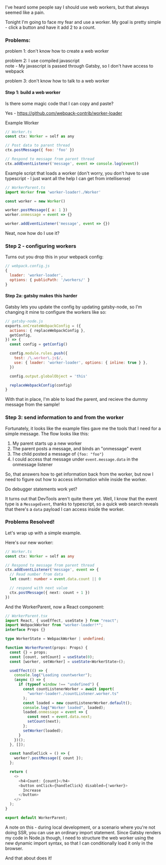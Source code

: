 
<TitleSection title="web workers" date="5/13/2020" />

I've heard some people say I should use web workers, but that always seemed like a pain.

Tonight I'm going to face my fear and use a worker. My goal is pretty simple - click a button and have it add 2 to a count.

### Problems:

problem 1: don't know how to create a web worker

problem 2: I use compiled javascript<br/>
note - My javascript is passed through Gatsby, so I don't have access to webpack

problem 3: don't know how to talk to a web worker

#### Step 1: build a web worker

Is there some magic code that I can copy and paste?

Yes - https://github.com/webpack-contrib/worker-loader

Example Worker

```js
// Worker.ts
const ctx: Worker = self as any

// Post data to parent thread
ctx.postMessage({ foo: 'foo' })

// Respond to message from parent thread
ctx.addEventListener('message', event => console.log(event))
```

Example script that loads a worker (don't worry, you don't have to use typescript - I just want all the help I can get from intellisense)

```js
// WorkerParent.ts
import Worker from 'worker-loader!./Worker'

const worker = new Worker()

worker.postMessage({ a: 1 })
worker.onmessage = event => {}

worker.addEventListener('message', event => {})
```

Neat, now how do I use it?

### Step 2 - configuring workers

Turns out you drop this in your webpack config:

```js
// webpack.config.js
{
  loader: 'worker-loader',
  options: { publicPath: '/workers/' }
}
```

#### Step 2a: gatsby makes this harder

Gatsby lets you update the config by updating gatsby-node, so I'm changing it mine to configure the workers like so:

```js
// gatsby-node.js
exports.onCreateWebpackConfig = ({
  actions: { replaceWebpackConfig },
  getConfig,
}) => {
  const config = getConfig()

  config.module.rules.push({
    test: /\.worker\.js$/,
    use: { loader: 'worker-loader', options: { inline: true } },
  })

  config.output.globalObject = 'this'

  replaceWebpackConfig(config)
}
```

With that in place, I'm able to load the parent, and recieve the dummy message from the sample!

### Step 3: send information to and from the worker

Fortunately, it looks like the example files gave me the tools that I need for a simple message. The flow looks like this:

1. My parent starts up a new worker
2. The parent posts a message, and binds an "onmessage" event
3. The child posted a message of `{foo: "foo"}`
4. I could access that message under `event.message.data` in the onmessage listener

So, that answers how to get information back from the worker, but now I need to figure out how to access information while inside the worker.

Do debugger statements work yet?

It turns out that DevTools aren't quite there yet. Well, I know that the event type is a `MessageEvent`, thanks to typescript, so a quick web search reveals that there's a `data` payload I can access inside the worker.

### Problems Resolved!

Let's wrap up with a simple example.

Here's our new worker:

```ts
// Worker.ts
const ctx: Worker = self as any

// Respond to message from parent thread
ctx.addEventListener('message', event => {
  // Read number from data
  let count: number = event.data.count || 0

  // respond with next value
  ctx.postMessage({ next: count + 1 })
})
```

And the WorkerParent, now a React component:

```ts
// WorkerParent.tsx
import React, { useEffect, useState } from "react";
import WebpackWorker from "worker-loader!*";
interface Props {}

type WorkerState = WebpackWorker | undefined;

function WorkerParent(props: Props) {
  const {} = props;
  const [count, setCount] = useState(0);
  const [worker, setWorker] = useState<WorkerState>();

  useEffect(() => {
    console.log("Loading countworker");
    (async () => {
      if (typeof window !== "undefined") {
        const countListenerWorker = await import(
          "worker-loader!./countListener.worker.ts"
        );
        const loaded = new countListenerWorker.default();
        console.log("Worker loaded", loaded);
        loaded.onmessage = event => {
          const next = event.data.next;
          setCount(next);
        };
        setWorker(loaded);
      }
    })();
  }, []);

  const handleClick = () => {
    worker?.postMessage({ count });
  };

  return (
    <>
      <h4>Count: {count}</h4>
      <button onClick={handleClick} disabled={!worker}>
        Increase
      </button>
    </>
  );
}

export default WorkerParent;
```

A note on this - during local development, or a scenario where you're not doing SSR, you can use an ordinary import statement. Since Gatsby renders my code in Node.js though, I need to structure the web worker using the new dynamic import syntax, so that I can conditionally load it only in the browser.


<WorkerParent />

<p style={{marginTop: "24px"}}>
And that about does it!
</p>
